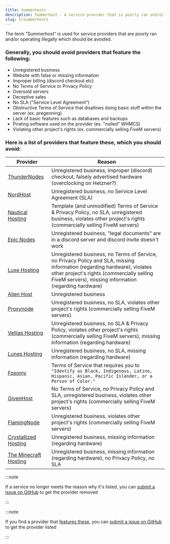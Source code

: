 ```yaml
---
title: Summerhosts
description: Summerhost - A service provider that is poorly ran and/or operating illegally which should be avoided.
slug: h/summerhosts
---
```


The term "Summerhost" is used for service providers that are poorly ran and/or operating illegally which should be avoided.

### Generally, you should avoid providers that feature the following:

<ul class="pl-5 list-disc">
    <li>Unregistered business</li>
    <li>Website with false or missing information</li>
    <li>Improper billing (discord checkout etc)</li>
    <li>No Terms of Service or Privacy Policy</li>
    <li>Oversold servers</li>
    <li>Deceptive sales</li>
    <li>No SLA ("Service Level Agreement")</li>
    <li>Obstructive Terms of Service that disallows doing basic stuff within the server (ex. pregenning)</li>
    <li>Lack of basic features such as databases and backups</li>
    <li>Pirating software used on the provider (ex. "nulled" WHMCS)</li>
    <li>Violating other project's rights (ex. commercially selling FiveM servers)</li>
</ul>

### Here is a list of providers that feature these, which you should avoid:

| Provider     | Reason                                              |
| ------------ | --------------------------------------------------- |
| [ThunderNodes](https://thundernodes.cloud) | Unregistered business, improper (discord) checkout, falsely advertised hardware (overclocking on Hetzner?) |
| [NordHost](https://nordhost.cc) | Unregistered business, no Service Level Agreement (SLA) |
| [Nautical Hosting](https://nauticalhosting.org) | Template (and unmodified) Terms of Service & Privacy Policy, no SLA, unregistered business, violates other project's rights (commercially selling FiveM servers) |
| [Epic Nodes](https://epicnodes.com/) | Unregistered business, "legal documents" are in a discord server and discord invite doesn't work |
| [Luxe Hosting](https://my.luxe-hosting.nl) | Unregistered business, no Terms of Service, no Privacy Policy and SLA, missing information (regarding hardware), violates other project's rights (commercially selling FiveM servers), missing information (regarding hardware) |
| [Alien Host](https://alienhost.net) | Unregistered business |
| [Proxynode](https://proxynode.pro) | Unregistered business, no SLA, violates other project's rights (commercially selling FiveM servers) |
| [Vellias Hosting](https://velliashosting.online) | Unregistered business, no SLA & Privacy Policy, violates other project's rights (commercially selling FiveM servers), missing information (regarding hardware) |
| [Lunes Hosting](https://lunes.host) | Unregistered business, no SLA, missing information (regarding hardware) |
| [Foxomy](https://foxomy.com) | Terms of Service that requires you to `"Identify as Black, Indigenous, Latino, Hispanic, Asian, Pacific Islander, or a Person of Color."` |
| [GivenHost](https://givenhost.com) | No Terms of Service, no Privacy Policy and SLA, unregistered business, violates other project's rights (commercially selling FiveM servers) |
| [FlamingNode](https://flamingnode.com) | Unregistered business, violates other project's rights (commercially selling FiveM servers) |
| [Crystallized Hosting](https://crystallized.host) | Unregistered business, missing information (regarding hardware) |
| [The Minecraft Hosting](https://theminecrafthosting.com) | Unregistered business, missing information (regarding hardware), no Privacy Policy, no SLA |

:::note 

If a service no longer meets the reason why it's listed, you can [submit a issue on GitHub](https://link.setup.md/summerhost-removal) to get the provider removed 

:::

:::note 

If you find a provider that [features these](https://www.setup.md/h/summerhosts#generally-you-should-avoid-providers-that-feature-the-following), you can [submit a issue on GitHub](https://link.setup.md/summerhost-addition) to get the provider listed

:::
